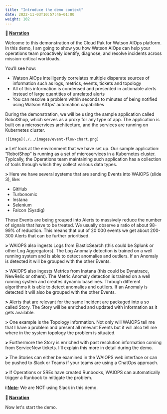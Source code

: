 ```yaml
---
title: "Introduce the demo context"
date: 2022-11-03T10:57:46+01:00
weight: 102
---
```



**📣 <u>Narration</u>** 

Welcome to this demonstration of the Cloud Pak for Watson AIOps platform. In this demo, I am going to show you how Watson AIOps can help your operations team proactively identify, diagnose, and resolve incidents across mission-critical workloads.

You’ll see how:

- Watson AIOps intelligently correlates multiple disparate sources of information such as logs, metrics, events, tickets and topology
- All of this information is condensed and presented in actionable alerts instead of large quantities of unrelated alerts
- You can resolve a problem within seconds to minutes of being notified using Watson AIOps’ automation capabilities

During the demonstration, we will be using the sample application called RobotShop, which serves as a proxy for any type of app. The application is built on a microservices architecture, and the services are running on Kubernetes cluster.

    ![image](./../images/event-flow-chart.png)



**>** Let’ look at the environment that we have set up. Our sample application: “RobotShop” is running as a set of microservices in a Kubernetes cluster. Typically, the Operations team maintaining such application has a collection of tools through which they collect various data types. 

**>** Here we have several systems that are sending Events into WAIOPS (slide 3), like:

- GitHub
- Turbonomic
- Instana
- Selenium
- Falcon (Sysdig)

Those Events are being grouped into Alerts to massively reduce the number of signals that have to be treated. We usually observe a ratio of about 98-99% of reduction. This means that out of 20'000 events we get about 200-300 Alerts that can be further prioritised.

**>** WAIOPS also ingests Logs from ElasticSearch (this could be Splunk or other Log Aggregators). The Log Anomaly detection is trained on a well running system and is able to detect anomalies and outliers. If an Anomaly is detected it will be grouped with the other Events.

**>** WAIOPS also ingests Metrics from Instana (this could be Dynatrace, NewRelic or others). The Metric Anomaly detection is trained on a well running system and creates dynamic baselines. Through different algorithms it is able to detect anomalies and outliers. If an Anomaly is detected it will also be grouped with the other Events.

**>** Alerts that are relevant for the same Incident are packaged into a so called Story. The Story will be enriched and updated with information as it gets available.

**>** One example is the Topology information. Not only will WAIOPS tell me that I have a problem and present all relevant Events but it will also tell me where in the system topology the problem is situated. 

**>** Furthermore the Story is enriched with past resolution information coming from ServiceNow tickets. I'll explain this more in detail during the demo.

**>** The Stories can either be examined in the WAIOPS web interface or can be pushed to Slack or Teams if your teams are using a ChatOps approach.

**>** If Operations or SREs have created Runbooks, WAIOPS can automatically trigger a Runbook to mitigate the problem.



**ℹ️ <u>Note</u>**: We are NOT using Slack in this demo.



**📣 <u>Narration</u>**

Now let's start the demo.